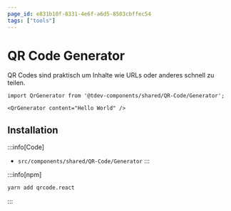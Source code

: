 ```yaml
---
page_id: e831b10f-8331-4e6f-a6d5-8503cbffec54
tags: ["tools"]
---
```



# QR Code Generator

QR Codes sind praktisch um Inhalte wie URLs oder anderes schnell zu teilen. 

```mdx
import QrGenerator from '@tdev-components/shared/QR-Code/Generator';

<QrGenerator content="Hello World" />
```

<BrowserWindow>
<Generator content="Hello World" />
</BrowserWindow>

## Installation

:::info[Code]
- `src/components/shared/QR-Code/Generator`
:::

:::info[npm]
```bash
yarn add qrcode.react
```
:::